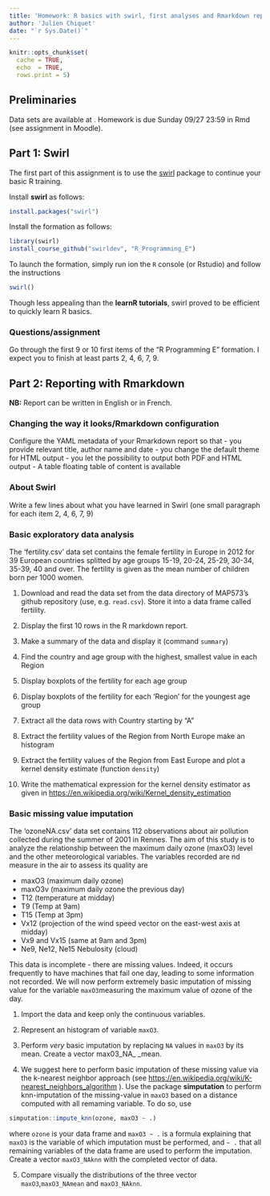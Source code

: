 ```yaml
---
title: 'Homework: R basics with swirl, first analyses and Rmarkdown reporting'
author: 'Julien Chiquet'
date: "`r Sys.Date()`"
---
```


```r
knitr::opts_chunk$set(
  cache = TRUE,
  echo  = TRUE,
  rows.print = 5)
```

## Preliminaries

Data sets are available at [](https://github.com/jchiquet/MAP573/tree/master/data). Homework is due Sunday 09/27 23:59 in Rmd (see assignment in Moodle).

## Part 1: Swirl

The first part of this assignment is to use the [swirl](https://github.com/swirldev/R_Programming_E) package to continue your basic R training. 

Install **swirl** as follows:

```r
install.packages("swirl")
```

Install the formation as follows:

```r
library(swirl)
install_course_github("swirldev", "R_Programming_E")
```

To launch the formation, simply run ion the `R` console (or Rstudio) and follow the instructions

```r
swirl()
```

Though less appealing than the **learnR tutorials**, swirl proved to be efficient to quickly learn R basics.

### Questions/assignment

Go through the first 9 or 10 first items of the "R Programming E" formation. I expect you to finish at least parts 2, 4, 6, 7, 9.

## Part 2: Reporting with Rmarkdown

**NB:** Report can be written in English or in French.

### Changing the way it looks/Rmarkdown configuration 

Configure the YAML metadata of your Rmarkdown report so that
- you provide relevant title, author name and date
- you change the default theme for HTML output
- you let the possibility to output both PDF and HTML output
- A table floating table of content is available

### About Swirl

Write a few lines about what you have learned in Swirl (one small paragraph for each item 2, 4, 6, 7, 9)

### Basic exploratory data analysis

The 'fertility.csv' data set contains the female fertility in Europe in 2012 for 39 European countries splitted by age groups  15-19, 20-24, 25-29, 30-34, 35-39, 40 and over. The fertility is given as the mean number of children born per 1000 women.

1. Download and read the data set from the data directory of MAP573's github repository (use, e.g. `read.csv`). Store it into a data frame called fertility.

2. Display the first 10 rows in the R markdown report.

3. Make a summary of the data and display it (command `summary`)

4. Find the country and age group with the highest, smallest value in each Region

4. Display boxplots of the fertility for each age group

5. Display boxplots of the fertility for each 'Region' for the youngest age group

7. Extract all the data rows with Country starting by "A"

8. Extract the fertility values of the Region from North Europe make an histogram

9. Extract the fertility values of the Region from East Europe and plot a kernel density estimate (function `density`)

10. Write the mathematical expression for the kernel density estimator as given in [https://en.wikipedia.org/wiki/Kernel_density_estimation](https://en.wikipedia.org/wiki/Kernel_density_estimation)

### Basic missing value imputation

The 'ozoneNA.csv' data set contains 112 observations about air pollution collected during the summer of 2001 in Rennes. The aim of this study is to analyze the relationship between the maximum daily ozone (maxO3) level and the other meteorological variables. The variables recorded are nd measure in the air to assess its quality are

- maxO3 (maximum daily ozone)
- maxO3v (maximum daily ozone the previous day)
- T12 (temperature at midday)
- T9 (Temp at 9am)
- T15 (Temp at 3pm)
- Vx12 (projection of the wind speed vector on the east-west axis at midday)
- Vx9 and Vx15 (same at 9am and 3pm)
- Ne9, Ne12, Ne15 Nebulosity (cloud)

This data is incomplete - there are missing values. Indeed, it occurs frequently to have machines that fail one day, leading to some information not recorded. We will now perform extremely basic imputation of missing value for the variable `maxO3`measuring  the maximum value of ozone of the day.

1. Import the data and keep only the continuous variables.

2. Represent an histogram of variable `maxO3`.

3. Perform _very_ basic imputation by replacing `NA` values in ` maxO3` by its mean. Create a vector max03_NA_ _mean.

4. We suggest here to perform basic imputation of these missing value via the k-nearest neighbor approach (see [https://en.wikipedia.org/wiki/K-nearest_neighbors_algorithm](https://en.wikipedia.org/wiki/K-nearest_neighbors_algorithm) ). Use the package **simputation** to perform knn-imputation of the missing-value in `maxO3` based on a distance computed with all remaming variable. To do so, use

```r
simputation::impute_knn(ozone, maxO3 ~ .)
```

where `ozone` is your data frame and `maxO3 ~ .` is a formula explaining that `maxO3` is the variable of which imputation must be performed, and `~ .` that all remaining variables of the data frame are used to perform the imputation. Create a vector `maxO3_NAknn` with the completed vector of data.

5. Compare visually the distributions of the three vector `maxO3`,`maxO3_NAmean` and `maxO3_NAknn`.
